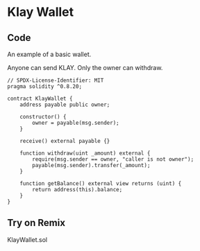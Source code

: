 # Klay Wallet

## Code
An example of a basic wallet.

Anyone can send KLAY.
Only the owner can withdraw.

```solidity filename="KlayWallet.sol" {2} copy
// SPDX-License-Identifier: MIT
pragma solidity ^0.8.20;

contract KlayWallet {
    address payable public owner;

    constructor() {
        owner = payable(msg.sender);
    }

    receive() external payable {}

    function withdraw(uint _amount) external {
        require(msg.sender == owner, "caller is not owner");
        payable(msg.sender).transfer(_amount);
    }

    function getBalance() external view returns (uint) {
        return address(this).balance;
    }
}
```
## Try on Remix
KlayWallet.sol